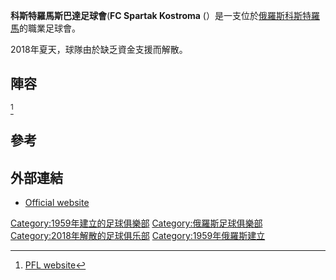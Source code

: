 {{Infobox football club
|clubname=科斯特羅馬斯巴達足球會
|image=<!-- 檔案不存在 [[File:Logo_of_FC_Spartak_Kostroma.gif|File:Logo of FC Spartak Kostroma.gif]] ，可從英文維基百科取得 -->
|fullname=Football Club Spartak Kostroma
|nickname=
|founded={{Start date and age|1959}}
|dissolved=2018年
|ground=
|capacity=
|owner=
|chairman=
| league     = 
| season     = 
| position   = 
}}
'''科斯特羅馬斯巴達足球會'''('''FC Spartak Kostroma''' ({{lang-ru|ФК «Спартак» Кострома}}）是一支位於[[俄羅斯|俄羅斯]][[科斯特羅馬|科斯特羅馬]]的職業足球會。

2018年夏天，球隊由於缺乏資金支援而解散。

==陣容==
{{updated|2016年7月14日}}<REF>[http://www.pfl-russia.com/competitions/season-2016-2017/west/?SECTION_ID=57&ELEMENT_ID=242 PFL website]</REF>

{{Fs start}}
{{Fs player|no=|pos=GK|nat=RUS|name=[[Pavel_Sergeyev_(footballer,_born_1992)|Pavel Sergeyev]]}}
{{fs player|no=|pos=GK|nat=RUS|name=[[Azamat_Shogenov|Azamat Shogenov]]}}
{{fs player|no=|pos=DF|nat=RUS|name=[[Ilya_Gerdt|Ilya Gerdt]]}}
{{fs player|no=|pos=DF|nat=RUS|name=[[Viktor_Konoplyov_(footballer)|Viktor Konoplyov]]}}
{{Fs player|no=|pos=DF|nat=RUS|name=[[Aleksandr_Nedogoda|Aleksandr Nedogoda]]}}
{{fs player|no=|pos=DF|nat=RUS|name=[[Maksim_Shiryayev_(footballer,_born_1995)|Maksim Shiryayev]]}}
{{fs player|no=|pos=DF|nat=RUS|name=[[Mikhail_Solovey|Mikhail Solovey]]}}
{{fs player|no=|pos=DF|nat=RUS|name=[[Valeri_Aleksandrovich_Sorokin|Valeri Sorokin]]}}
{{fs player|no=|pos=DF|nat=RUS|name=Stanislav Yevlev}}
{{Fs player|no=|pos=MF|nat=RUS|name=[[Sergei_Dryagin|Sergei Dryagin]]}}
{{fs player|no=|pos=MF|nat=RUS|name=[[Aleksei_Goryushkin|Aleksei Goryushkin]]}}
{{fs mid}}
{{Fs player|no=|pos=MF|nat=RUS|name=[[Dmitri_Kalabukhov|Dmitri Kalabukhov]]}}
{{Fs player|no=|pos=MF|nat=RUS|name=[[Yevgeni_Khudobko|Yevgeni Khudobko]]}}
{{Fs player|no=|pos=MF|nat=RUS|name=[[Levan_Latsuzbaya|Levan Latsuzbaya]]}}
{{Fs player|no=|pos=MF|nat=RUS|name=Shakhban Magomedaliyev}}
{{fs player|no=|pos=MF|nat=RUS|name=[[Aleksandr_Yuryevich_Myasnikov|Aleksandr Myasnikov]]}}
{{Fs player|no=|pos=MF|nat=RUS|name=[[Maksim_Sidorov_(footballer,_born_1991)|Maksim Sidorov]]}}
{{fs player|no=|pos=FW|nat=RUS|name=[[Maksim_Nesterov_(footballer,_born_1997)|Maksim Nesterov]]}}
{{fs player|no=|pos=FW|nat=RUS|name=[[Kirill_Privalov|Kirill Privalov]]}}
{{fs player|no=|pos=FW|nat=RUS|name=[[Aleksei_Vlasov|Aleksei Vlasov]]}}
{{fs player|no=|pos=FW|nat=RUS|name=[[Mikhail_Yakovlev_(footballer,_born_1996)|Mikhail Yakovlev]]}}
<!--
-->
{{fs end}}

==參考==
{{Reflist}}

==外部連結==
*[http://www.spartak-ks.ru/ Official website]

[[Category:1959年建立的足球俱樂部|Category:1959年建立的足球俱樂部]]
[[Category:俄羅斯足球俱樂部|Category:俄羅斯足球俱樂部]]
[[Category:2018年解散的足球俱乐部|Category:2018年解散的足球俱乐部]]
[[Category:1959年俄羅斯建立|Category:1959年俄羅斯建立]]
